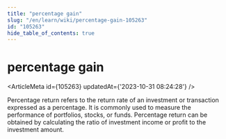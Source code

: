 ```yaml
---
title: "percentage gain"
slug: "/en/learn/wiki/percentage-gain-105263"
id: "105263"
hide_table_of_contents: true
---
```



# percentage gain

<ArticleMeta id={105263} updatedAt={'2023-10-31 08:24:28'} />
<div className='border-solid border-b border-t-0 my-4 border-[var(--ifm-color-gray-300)]' />

Percentage return refers to the return rate of an investment or transaction expressed as a percentage. It is commonly used to measure the performance of portfolios, stocks, or funds. Percentage return can be obtained by calculating the ratio of investment income or profit to the investment amount.
